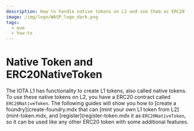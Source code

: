 ```yaml
---
description: How to handle native tokens on L2 and use them as ERC20
image: /img/logo/WASP_logo_dark.png
tags:
  - evm
  - how-to
---
```


# Native Token and ERC20NativeToken

The IOTA L1 has functionality to create L1 tokens, also called native tokens. To use these native tokens on L2, you have
a ERC20 contract called `ERC20NativeToken`. The following guides will show you how to [create a foundry](create-foundry.mdx
that can [mint your own L1 token from L2](mint-token.mdx, and [register](register-token.mdx it as `ERC20NativeToken`, 
so it can be used like any other ERC20 token with some additional features.

<DocCardList />